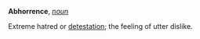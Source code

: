 '''Abhorrence''', ''[[noun (part of speech)|noun]]''

Extreme hatred or [[detestation]]; the feeling of utter dislike.